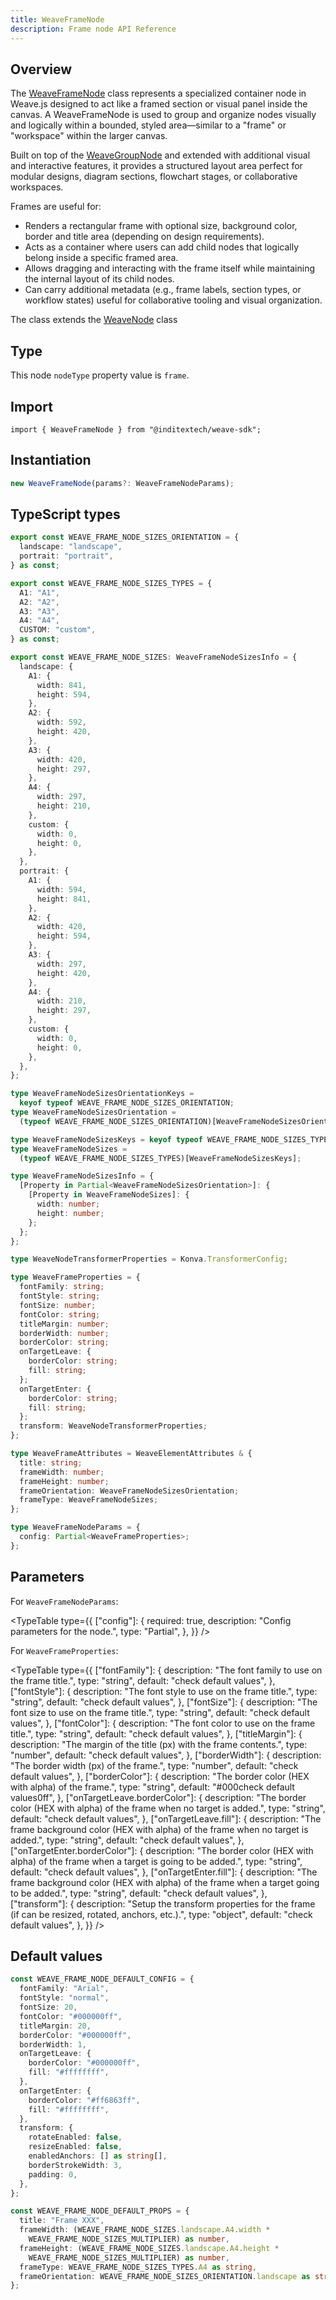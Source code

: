 ```yaml
---
title: WeaveFrameNode
description: Frame node API Reference
---
```



## Overview

The [WeaveFrameNode](https://github.com/InditexTech/weavejs/blob/main/code/packages/sdk/src/nodes/frame/frame.ts)
class represents a specialized container node in Weave.js designed to act like a framed section or visual panel inside
the canvas. A WeaveFrameNode is used to group and organize nodes visually and logically within a bounded, styled
area—similar to a "frame" or "workspace" within the larger canvas.

Built on top of the [WeaveGroupNode](/docs/sdk/api-reference/nodes/group) and extended with additional visual and
interactive features, it provides a structured layout area perfect for modular designs, diagram sections, flowchart stages,
or collaborative workspaces.

Frames are useful for:

- Renders a rectangular frame with optional size, background color, border and title area (depending on design requirements).
- Acts as a container where users can add child nodes that logically belong inside a specific framed area.
- Allows dragging and interacting with the frame itself while maintaining the internal layout of its child nodes.
- Can carry additional metadata (e.g., frame labels, section types, or workflow states) useful for collaborative tooling and
  visual organization.

The class extends the [WeaveNode](/docs/sdk/api-reference/nodes/node) class

## Type

This node `nodeType` property value is `frame`.

## Import

```shell
import { WeaveFrameNode } from "@inditextech/weave-sdk";
```

## Instantiation

```ts
new WeaveFrameNode(params?: WeaveFrameNodeParams);
```

## TypeScript types

```ts
export const WEAVE_FRAME_NODE_SIZES_ORIENTATION = {
  landscape: "landscape",
  portrait: "portrait",
} as const;

export const WEAVE_FRAME_NODE_SIZES_TYPES = {
  A1: "A1",
  A2: "A2",
  A3: "A3",
  A4: "A4",
  CUSTOM: "custom",
} as const;

export const WEAVE_FRAME_NODE_SIZES: WeaveFrameNodeSizesInfo = {
  landscape: {
    A1: {
      width: 841,
      height: 594,
    },
    A2: {
      width: 592,
      height: 420,
    },
    A3: {
      width: 420,
      height: 297,
    },
    A4: {
      width: 297,
      height: 210,
    },
    custom: {
      width: 0,
      height: 0,
    },
  },
  portrait: {
    A1: {
      width: 594,
      height: 841,
    },
    A2: {
      width: 420,
      height: 594,
    },
    A3: {
      width: 297,
      height: 420,
    },
    A4: {
      width: 210,
      height: 297,
    },
    custom: {
      width: 0,
      height: 0,
    },
  },
};

type WeaveFrameNodeSizesOrientationKeys =
  keyof typeof WEAVE_FRAME_NODE_SIZES_ORIENTATION;
type WeaveFrameNodeSizesOrientation =
  (typeof WEAVE_FRAME_NODE_SIZES_ORIENTATION)[WeaveFrameNodeSizesOrientationKeys];

type WeaveFrameNodeSizesKeys = keyof typeof WEAVE_FRAME_NODE_SIZES_TYPES;
type WeaveFrameNodeSizes =
  (typeof WEAVE_FRAME_NODE_SIZES_TYPES)[WeaveFrameNodeSizesKeys];

type WeaveFrameNodeSizesInfo = {
  [Property in Partial<WeaveFrameNodeSizesOrientation>]: {
    [Property in WeaveFrameNodeSizes]: {
      width: number;
      height: number;
    };
  };
};

type WeaveNodeTransformerProperties = Konva.TransformerConfig;

type WeaveFrameProperties = {
  fontFamily: string;
  fontStyle: string;
  fontSize: number;
  fontColor: string;
  titleMargin: number;
  borderWidth: number;
  borderColor: string;
  onTargetLeave: {
    borderColor: string;
    fill: string;
  };
  onTargetEnter: {
    borderColor: string;
    fill: string;
  };
  transform: WeaveNodeTransformerProperties;
};

type WeaveFrameAttributes = WeaveElementAttributes & {
  title: string;
  frameWidth: number;
  frameHeight: number;
  frameOrientation: WeaveFrameNodeSizesOrientation;
  frameType: WeaveFrameNodeSizes;
};

type WeaveFrameNodeParams = {
  config: Partial<WeaveFrameProperties>;
};
```

## Parameters

For `WeaveFrameNodeParams`:

<TypeTable
  type={{
    ["config"]: {
      required: true,
      description: "Config parameters for the node.",
      type: "Partial<WeaveFrameProperties>",
    },
  }}
/>

For `WeaveFrameProperties`:

<TypeTable
  type={{
    ["fontFamily"]: {
      description: "The font family to use on the frame title.",
      type: "string",
      default: "check default values",
    },
    ["fontStyle"]: {
      description: "The font style to use on the frame title.",
      type: "string",
      default: "check default values",
    },
    ["fontSize"]: {
      description: "The font size to use on the frame title.",
      type: "string",
      default: "check default values",
    },
    ["fontColor"]: {
      description: "The font color to use on the frame title.",
      type: "string",
      default: "check default values",
    },
    ["titleMargin"]: {
      description: "The margin of the title (px) with the frame contents.",
      type: "number",
      default: "check default values",
    },
    ["borderWidth"]: {
      description: "The border width (px) of the frame.",
      type: "number",
      default: "check default values",
    },
    ["borderColor"]: {
      description: "The border color (HEX with alpha) of the frame.",
      type: "string",
      default: "#000check default values0ff",
    },
    ["onTargetLeave.borderColor"]: {
      description:
        "The border color (HEX with alpha) of the frame when no target is added.",
      type: "string",
      default: "check default values",
    },
    ["onTargetLeave.fill"]: {
      description:
        "The frame background color (HEX with alpha) of the frame when no target is added.",
      type: "string",
      default: "check default values",
    },
    ["onTargetEnter.borderColor"]: {
      description:
        "The border color (HEX with alpha) of the frame when a target is going to be added.",
      type: "string",
      default: "check default values",
    },
    ["onTargetEnter.fill"]: {
      description:
        "The frame background color (HEX with alpha) of the frame when a target going to be added.",
      type: "string",
      default: "check default values",
    },
    ["transform"]: {
      description:
        "Setup the transform properties for the frame (if can be resized, rotated, anchors, etc.).",
      type: "object",
      default: "check default values",
    },
  }}
/>

## Default values

```ts
const WEAVE_FRAME_NODE_DEFAULT_CONFIG = {
  fontFamily: "Arial",
  fontStyle: "normal",
  fontSize: 20,
  fontColor: "#000000ff",
  titleMargin: 20,
  borderColor: "#000000ff",
  borderWidth: 1,
  onTargetLeave: {
    borderColor: "#000000ff",
    fill: "#ffffffff",
  },
  onTargetEnter: {
    borderColor: "#ff6863ff",
    fill: "#ffffffff",
  },
  transform: {
    rotateEnabled: false,
    resizeEnabled: false,
    enabledAnchors: [] as string[],
    borderStrokeWidth: 3,
    padding: 0,
  },
};

const WEAVE_FRAME_NODE_DEFAULT_PROPS = {
  title: "Frame XXX",
  frameWidth: (WEAVE_FRAME_NODE_SIZES.landscape.A4.width *
    WEAVE_FRAME_NODE_SIZES_MULTIPLIER) as number,
  frameHeight: (WEAVE_FRAME_NODE_SIZES.landscape.A4.height *
    WEAVE_FRAME_NODE_SIZES_MULTIPLIER) as number,
  frameType: WEAVE_FRAME_NODE_SIZES_TYPES.A4 as string,
  frameOrientation: WEAVE_FRAME_NODE_SIZES_ORIENTATION.landscape as string,
};
```
